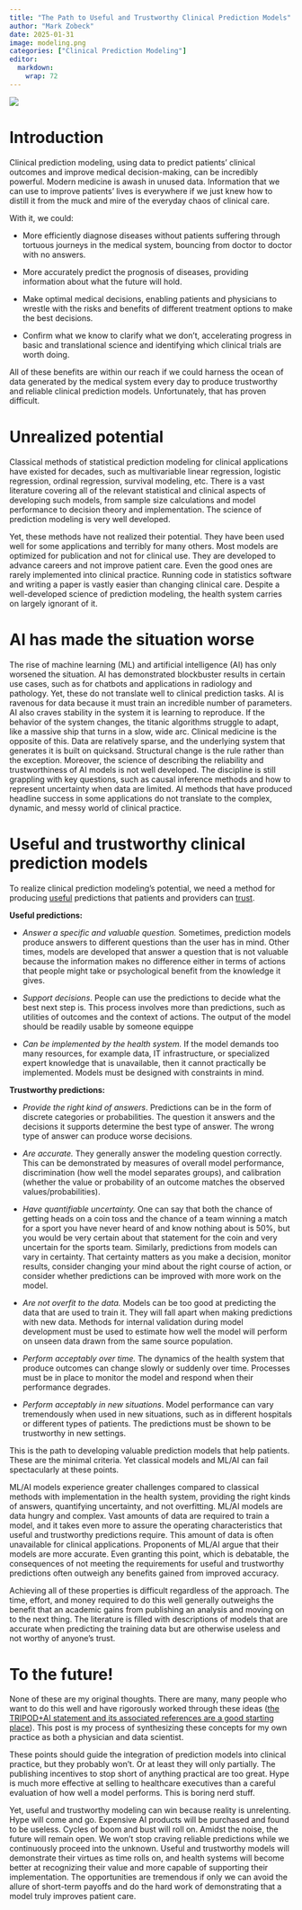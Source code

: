 ```yaml
---
title: "The Path to Useful and Trustworthy Clinical Prediction Models"
author: "Mark Zobeck"
date: 2025-01-31
image: modeling.png
categories: ["Clinical Prediction Modeling"]
editor: 
  markdown: 
    wrap: 72
---
```


![](modeling.png){fig-align="center"}

# Introduction

Clinical prediction modeling, using data to predict patients' clinical
outcomes and improve medical decision-making, can be incredibly
powerful. Modern medicine is awash in unused data. Information that we
can use to improve patients' lives is everywhere if we just knew how to
distill it from the muck and mire of the everyday chaos of clinical
care.

With it, we could:

-   More efficiently diagnose diseases without patients suffering
    through tortuous journeys in the medical system, bouncing from
    doctor to doctor with no answers.

-   More accurately predict the prognosis of diseases, providing
    information about what the future will hold.

-   Make optimal medical decisions, enabling patients and physicians to
    wrestle with the risks and benefits of different treatment options
    to make the best decisions.

-   Confirm what we know to clarify what we don't, accelerating progress
    in basic and translational science and identifying which clinical
    trials are worth doing.

All of these benefits are within our reach if we could harness the ocean
of data generated by the medical system every day to produce trustworthy
and reliable clinical prediction models. Unfortunately, that has proven
difficult.

# Unrealized potential

Classical methods of statistical prediction modeling for clinical
applications have existed for decades, such as multivariable linear
regression, logistic regression, ordinal regression, survival modeling,
etc. There is a vast literature covering all of the relevant statistical
and clinical aspects of developing such models, from sample size
calculations and model performance to decision theory and
implementation. The science of prediction modeling is very well
developed.

Yet, these methods have not realized their potential. They have been
used well for some applications and terribly for many others. Most
models are optimized for publication and not for clinical use. They are
developed to advance careers and not improve patient care. Even the good
ones are rarely implemented into clinical practice. Running code in
statistics software and writing a paper is vastly easier than changing
clinical care. Despite a well-developed science of prediction modeling,
the health system carries on largely ignorant of it.

# AI has made the situation worse

The rise of machine learning (ML) and artificial intelligence (AI) has
only worsened the situation. AI has demonstrated blockbuster results in
certain use cases, such as for chatbots and applications in radiology
and pathology. Yet, these do not translate well to clinical prediction
tasks. AI is ravenous for data because it must train an incredible
number of parameters. AI also craves stability in the system it is
learning to reproduce. If the behavior of the system changes, the
titanic algorithms struggle to adapt, like a massive ship that turns in
a slow, wide arc. Clinical medicine is the opposite of this. Data are
relatively sparse, and the underlying system that generates it is built
on quicksand. Structural change is the rule rather than the exception.
Moreover, the science of describing the reliability and trustworthiness
of AI models is not well developed. The discipline is still grappling
with key questions, such as causal inference methods and how to
represent uncertainty when data are limited. AI methods that have
produced headline success in some applications do not translate to the
complex, dynamic, and messy world of clinical practice.

# Useful and trustworthy clinical prediction models

To realize clinical prediction modeling's potential, we need a method
for producing [useful]{.underline} predictions that patients and
providers can [trust]{.underline}.

**Useful predictions:**

-   *Answer a specific and valuable question.* Sometimes, prediction
    models produce answers to different questions than the user has in
    mind. Other times, models are developed that answer a question that
    is not valuable because the information makes no difference either
    in terms of actions that people might take or psychological benefit
    from the knowledge it gives.

-   *Support decisions*. People can use the predictions to decide what
    the best next step is. This process involves more than predictions,
    such as utilities of outcomes and the context of actions. The output
    of the model should be readily usable by someone equippe

-   *Can be implemented by the health system.* If the model demands too
    many resources, for example data, IT infrastructure, or specialized
    expert knowledge that is unavailable, then it cannot practically be
    implemented. Models must be designed with constraints in mind.

**Trustworthy predictions:**

-   *Provide the right kind of answers*. Predictions can be in the form
    of discrete categories or probabilities. The question it answers and
    the decisions it supports determine the best type of answer. The
    wrong type of answer can produce worse decisions.

-   *Are accurate.* They generally answer the modeling question
    correctly. This can be demonstrated by measures of overall model
    performance, discrimination (how well the model separates groups),
    and calibration (whether the value or probability of an outcome
    matches the observed values/probabilities).

-   *Have quantifiable uncertainty.* One can say that both the chance of
    getting heads on a coin toss and the chance of a team winning a
    match for a sport you have never heard of and know nothing about is
    50%, but you would be very certain about that statement for the coin
    and very uncertain for the sports team. Similarly, predictions from
    models can vary in certainty. That certainty matters as you make a
    decision, monitor results, consider changing your mind about the
    right course of action, or consider whether predictions can be
    improved with more work on the model.

-   *Are not overfit to the data.* Models can be too good at predicting
    the data that are used to train it. They will fall apart when making
    predictions with new data. Methods for internal validation during
    model development must be used to estimate how well the model will
    perform on unseen data drawn from the same source population.

-   *Perform acceptably over time.* The dynamics of the health system
    that produce outcomes can change slowly or suddenly over time.
    Processes must be in place to monitor the model and respond when
    their performance degrades.

-   *Perform acceptably in new situations*. Model performance can vary
    tremendously when used in new situations, such as in different
    hospitals or different types of patients. The predictions must be
    shown to be trustworthy in new settings.

This is the path to developing valuable prediction models that help
patients. These are the minimal criteria. Yet classical models and ML/AI
can fail spectacularly at these points.

ML/AI models experience greater challenges compared to classical methods
with implementation in the health system, providing the right kinds of
answers, quantifying uncertainty, and not overfitting. ML/AI models are
data hungry and complex. Vast amounts of data are required to train a
model, and it takes even more to assure the operating characteristics
that useful and trustworthy predictions require. This amount of data is
often unavailable for clinical applications. Proponents of ML/AI argue
that their models are more accurate. Even granting this point, which is
debatable, the consequences of not meeting the requirements for useful
and trustworthy predictions often outweigh any benefits gained from
improved accuracy.

Achieving all of these properties is difficult regardless of the
approach. The time, effort, and money required to do this well generally
outweighs the benefit that an academic gains from publishing an analysis
and moving on to the next thing. The literature is filled with
descriptions of models that are accurate when predicting the training
data but are otherwise useless and not worthy of anyone's trust.

# To the future!

None of these are my original thoughts. There are many, many people who
want to do this well and have rigorously worked through these ideas
([the TRIPOD+AI statement and its associated references are a good
starting place](https://www.tripod-statement.org/)). This post is my
process of synthesizing these concepts for my own practice as both a
physician and data scientist.

These points should guide the integration of prediction models into
clinical practice, but they probably won't. Or at least they will only
partially. The publishing incentives to stop short of anything practical
are too great. Hype is much more effective at selling to healthcare
executives than a careful evaluation of how well a model performs. This
is boring nerd stuff.

Yet, useful and trustworthy modeling can win because reality is
unrelenting. Hype will come and go. Expensive AI products will be
purchased and found to be useless. Cycles of boom and bust will roll on.
Amidst the noise, the future will remain open. We won't stop craving
reliable predictions while we continuously proceed into the unknown.
Useful and trustworthy models will demonstrate their virtues as time
rolls on, and health systems will become better at recognizing their
value and more capable of supporting their implementation. The
opportunities are tremendous if only we can avoid the allure of
short-term payoffs and do the hard work of demonstrating that a model
truly improves patient care.
